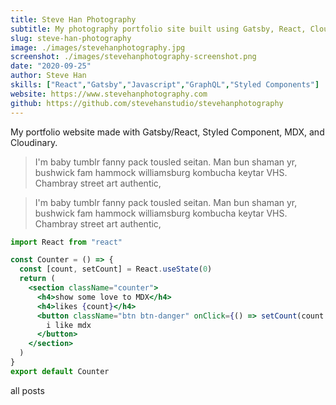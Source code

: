 ```yaml
---
title: Steve Han Photography
subtitle: My photography portfolio site built using Gatsby, React, Cloudinary
slug: steve-han-photography
image: ./images/stevehanphotography.jpg
screenshot: ./images/stevehanphotography-screenshot.png
date: "2020-09-25"
author: Steve Han
skills: ["React","Gatsby","Javascript","GraphQL","Styled Components"]
website: https://www.stevehanphotography.com
github: https://github.com/stevehanstudio/stevehanphotography
---
```



My portfolio website made with Gatsby/React, Styled Component, MDX, and Cloudinary.

<blockquote>
  I'm baby tumblr fanny pack tousled seitan. Man bun shaman yr, bushwick fam
  hammock williamsburg kombucha keytar VHS. Chambray street art authentic,
</blockquote>

<blockquote display="info">
  I'm baby tumblr fanny pack tousled seitan. Man bun shaman yr, bushwick fam
  hammock williamsburg kombucha keytar VHS. Chambray street art authentic,
</blockquote>

```jsx
import React from "react"

const Counter = () => {
  const [count, setCount] = React.useState(0)
  return (
    <section className="counter">
      <h4>show some love to MDX</h4>
      <h4>likes {count}</h4>
      <button className="btn btn-danger" onClick={() => setCount(count + 1)}>
        i like mdx
      </button>
    </section>
  )
}
export default Counter
```

<Link to="/posts" className="btn center-btn">
  all posts
</Link>
